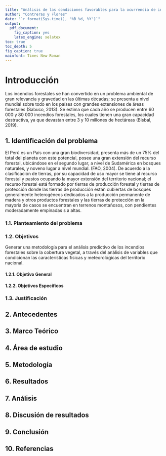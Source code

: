 ```yaml
---
title: "Análisis de las condiciones favorables para la ocurrencia de incendios en el Perú para los años 2000 -2019"
author: "Contreras y Flores"
date: "`r format(Sys.time(), '%B %d, %Y')`"
output: 
  pdf_document:
    fig_caption: yes
    latex_engine: xelatex
toc: true
toc_depth: 5
fig_caption: true
mainfont: Times New Roman      
---
```


# Introducción
Los incendios forestales se han convertido en un problema ambiental de gran relevancia y gravedad en las últimas décadas; se presenta a nivel mundial sobre todo en los países con grandes extensiones de áreas forestales (Sabuco, 2013). Se estima que cada año se producen entre 60 000 y 80 000 incendios forestales, los cuales tienen una gran capacidad destructiva, ya que devastan entre 3 y 10 millones de hectáreas (Bisbal, 2019).

## 1. Identificación del problema

El Perú es un País con una gran biodiversidad, presenta más de un 75% del total del planeta con este potencial, posee una gran extensión del recurso forestal, ubicándose en el segundo lugar, a nivel de Sudamérica en bosques naturales, y noveno lugar a nivel mundial. (FAO, 2004). De acuerdo a la clasificación de tierras, por su capacidad de uso mayor se tiene al recurso forestal y pastos ocupando la mayor extensión del territorio nacional; el recurso forestal está formado por tierras de producción forestal y tierras de protección donde las tierras de producción están cubiertas de bosques generalmente heterogéneos dedicados a la producción permanente de madera y otros productos forestales y las tierras de protección en la mayoría de casos se encuentran en terrenos montañosos, con pendientes moderadamente empinadas s a altas.


### 1.1. Planteamiento del problema
### 1.2. Objetivos
Generar una metodología para el análisis predictivo de los incendios forestales sobre la cobertura vegetal, a través del análisis de variables que condicionan las características físicas y meteorológicas del territorio nacional. 

#### 1.2.1. Objetivo General

#### 1.2.2. Objetivos Específicos
### 1.3. Justificación

## 2. Antecedentes

## 3. Marco Teórico

## 4. Área de estudio

## 5. Metodología

## 6. Resultados

## 7. Análisis 

## 8. Discusión de resultados

## 9. Conclusión

## 10. Referencias


